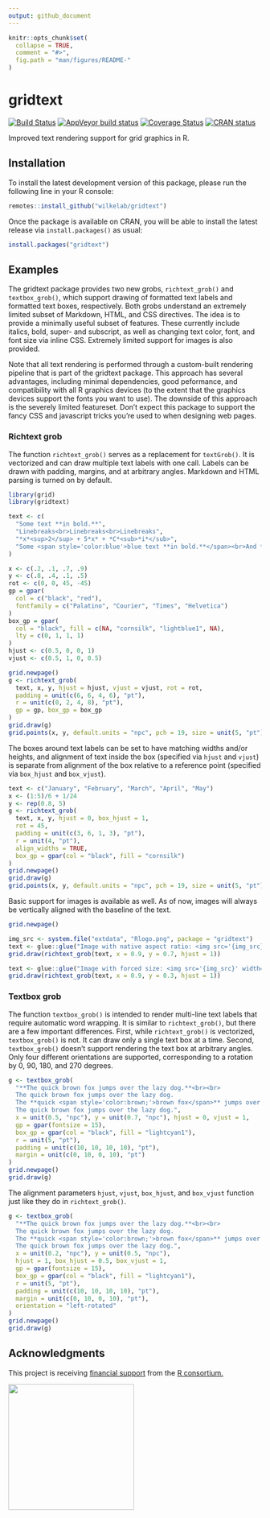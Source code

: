 ```yaml
---
output: github_document
---
```


<!-- README.md is generated from README.Rmd. Please edit that file -->

```r
knitr::opts_chunk$set(
  collapse = TRUE,
  comment = "#>",
  fig.path = "man/figures/README-"
)
```

# gridtext

<!-- badges: start -->
[![Build Status](https://travis-ci.org/wilkelab/gridtext.svg?branch=master)](https://travis-ci.org/wilkelab/gridtext)
[![AppVeyor build status](https://ci.appveyor.com/api/projects/status/github/wilkelab/gridtext?branch=master&svg=true)](https://ci.appveyor.com/project/wilkelab/gridtext)
[![Coverage Status](https://img.shields.io/codecov/c/github/wilkelab/gridtext/master.svg)](https://codecov.io/github/wilkelab/gridtext?branch=master)
[![CRAN status](https://www.r-pkg.org/badges/version/gridtext)](https://cran.r-project.org/package=gridtext)
<!-- badges: end -->

Improved text rendering support for grid graphics in R.


## Installation

To install the latest development version of this package, please run the following line in your R console:

```r
remotes::install_github("wilkelab/gridtext")
```

Once the package is available on CRAN, you will be able to install the latest release via `install.packages()` as usual:

```r
install.packages("gridtext")
```


## Examples

The gridtext package provides two new grobs, `richtext_grob()` and `textbox_grob()`, which support drawing of formatted text labels and formatted text boxes, respectively. Both grobs understand an extremely limited subset of Markdown, HTML, and CSS directives. The idea is to provide a minimally useful subset of features. These currently include italics, bold, super- and subscript, as well as changing text color, font, and font size via inline CSS. Extremely limited support for images is also provided.

Note that all text rendering is performed through a custom-built rendering pipeline that is part of the gridtext package. This approach has several advantages, including minimal dependencies, good peformance, and compatibility with all R graphics devices (to the extent that the graphics devices support the fonts you want to use). The downside of this approach is the severely limited featureset. Don't expect this package to support the fancy CSS and javascript tricks you're used to when designing web pages.

### Richtext grob

The function `richtext_grob()` serves as a replacement for `textGrob()`. It is vectorized and can draw multiple text labels with one call. Labels can be drawn with padding, margins, and at arbitrary angles. Markdown and HTML parsing is turned on by default.

```r
library(grid)
library(gridtext)

text <- c(
  "Some text **in bold.**",
  "Linebreaks<br>Linebreaks<br>Linebreaks",
  "*x*<sup>2</sup> + 5*x* + *C*<sub>*i*</sub>",
  "Some <span style='color:blue'>blue text **in bold.**</span><br>And *italics text.*<br>And some <span style='font-size:18pt; color:black'>large</span> text."
)

x <- c(.2, .1, .7, .9)
y <- c(.8, .4, .1, .5)
rot <- c(0, 0, 45, -45)
gp = gpar(
  col = c("black", "red"),
  fontfamily = c("Palatino", "Courier", "Times", "Helvetica")
)
box_gp = gpar(
  col = "black", fill = c(NA, "cornsilk", "lightblue1", NA),
  lty = c(0, 1, 1, 1)
)
hjust <- c(0.5, 0, 0, 1)
vjust <- c(0.5, 1, 0, 0.5)

grid.newpage()
g <- richtext_grob(
  text, x, y, hjust = hjust, vjust = vjust, rot = rot, 
  padding = unit(c(6, 6, 4, 6), "pt"),
  r = unit(c(0, 2, 4, 8), "pt"),
  gp = gp, box_gp = box_gp
)
grid.draw(g)
grid.points(x, y, default.units = "npc", pch = 19, size = unit(5, "pt"))
```

The boxes around text labels can be set to have matching widths and/or heights, and alignment of text inside the box (specified via `hjust` and `vjust`) is separate from alignment of the box relative to a reference point (specified via `box_hjust` and `box_vjust`).

```r
text <- c("January", "February", "March", "April", "May")
x <- (1:5)/6 + 1/24
y <- rep(0.8, 5)
g <- richtext_grob(
  text, x, y, hjust = 0, box_hjust = 1,
  rot = 45,
  padding = unit(c(3, 6, 1, 3), "pt"),
  r = unit(4, "pt"),
  align_widths = TRUE,
  box_gp = gpar(col = "black", fill = "cornsilk")
)
grid.newpage()
grid.draw(g)
grid.points(x, y, default.units = "npc", pch = 19, size = unit(5, "pt"))
```

Basic support for images is available as well. As of now, images will always be vertically aligned with the baseline of the text.
```r
grid.newpage()

img_src <- system.file("extdata", "Rlogo.png", package = "gridtext")
text <- glue::glue("Image with native aspect ratio: <img src='{img_src}' width='100'/> And some more text.")
grid.draw(richtext_grob(text, x = 0.9, y = 0.7, hjust = 1))

text <- glue::glue("Image with forced size: <img src='{img_src}' width='100' height='30'/> And some more text.")
grid.draw(richtext_grob(text, x = 0.9, y = 0.3, hjust = 1))

```


### Textbox grob

The function `textbox_grob()` is intended to render multi-line text labels that require automatic word wrapping. It is similar to `richtext_grob()`, but there are a few important differences. First, while `richtext_grob()` is vectorized, `textbox_grob()` is not. It can draw only a single text box at a time. Second, `textbox_grob()` doesn't support rendering the text box at arbitrary angles. Only four different orientations are supported, corresponding to a rotation by 0, 90, 180, and 270 degrees.

```r
g <- textbox_grob(
  "**The quick brown fox jumps over the lazy dog.**<br><br>
  The quick brown fox jumps over the lazy dog.
  The **quick <span style='color:brown;'>brown fox</span>** jumps over the lazy dog.
  The quick brown fox jumps over the lazy dog.",
  x = unit(0.5, "npc"), y = unit(0.7, "npc"), hjust = 0, vjust = 1,
  gp = gpar(fontsize = 15),
  box_gp = gpar(col = "black", fill = "lightcyan1"),
  r = unit(5, "pt"),
  padding = unit(c(10, 10, 10, 10), "pt"),
  margin = unit(c(0, 10, 0, 10), "pt")
)
grid.newpage()
grid.draw(g)
```

The alignment parameters `hjust`, `vjust`, `box_hjust`, and `box_vjust` function just like they do in `richtext_grob()`.

```r
g <- textbox_grob(
  "**The quick brown fox jumps over the lazy dog.**<br><br>
  The quick brown fox jumps over the lazy dog.
  The **quick <span style='color:brown;'>brown fox</span>** jumps over the lazy dog.
  The quick brown fox jumps over the lazy dog.",
  x = unit(0.2, "npc"), y = unit(0.5, "npc"),
  hjust = 1, box_hjust = 0.5, box_vjust = 1,
  gp = gpar(fontsize = 15),
  box_gp = gpar(col = "black", fill = "lightcyan1"),
  r = unit(5, "pt"),
  padding = unit(c(10, 10, 10, 10), "pt"),
  margin = unit(c(0, 10, 0, 10), "pt"),
  orientation = "left-rotated"
)
grid.newpage()
grid.draw(g)
```

## Acknowledgments

This project is receiving [financial support](https://www.r-consortium.org/projects/awarded-projects) from the [R consortium.](https://www.r-consortium.org)

<img src="https://www.r-consortium.org/wp-content/uploads/sites/13/2016/09/RConsortium_Horizontal_Pantone.png" width="250">

